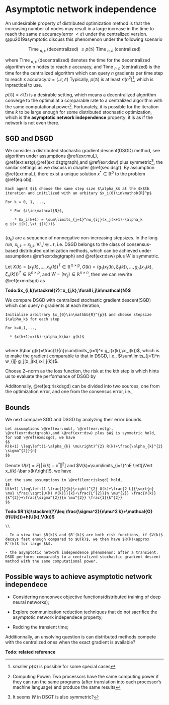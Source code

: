 # Asymptotic network independence{#sec:asynt}

An undesirable property of distributed optimization method is that the increasing number of nodes may result in a large increase in the time to reach the same $\varepsilon$ accuracy(error $<\varepsilon$) under the centralized version. @pu2019asymptotic discuss this phenomenon under the following scenario

$$
\text { Time }_{n, \varepsilon} \text { (decentralized) } \leq p(\mathcal{G}) \text { Time }_{n, \varepsilon} \text { (centralized) }
$$


where $\text { Time }_{n, \varepsilon} \text { (decentralized) }$ denotes the time for the decentralized algorithm on n nodes
to reach $\varepsilon$ accuracy, and $\text { Time }_{n, \varepsilon} \text { (centralized) }$ is the time for the centralized algorithm which can query $n$ gradients per time step to reach $\varepsilon$ accuracy.$\mathcal{G}=(\mathcal{N},\mathcal{E})$ Typically, $p(\mathcal{G})$ is at least $\mathcal{O}(n^2)$^[smaller $p(\mathcal{G})$ is possible for some special cases], which is inpractical to use. 


$p(\mathcal{G})=\mathcal{O}(1)$ is a desirable setting, which means a decentralized algorithm converge to the optimal at a comparable rate to a centralized algorithm with the same computational power^[Computing Power: Two processors have the same computing power if they can run the same programs (after translation into each processor's machine language) and produce the same results]. Fortunately, it is possible for the iteration time $k$ to be large enough for some distributed stochastic optimization, which is the **asymptotic network independence** property: it is as if the network is not even there. 

## SGD and DSGD 

We consider a distributed stochastic gradient descent(DSGD) method, see algorithm  under assumptions \@ref(exr:muL), \@ref(exr:estg),\@ref(exr:dsgtgraph),and \@ref(exr:dsw) plus symmetric^[It seems $W$ in DSGT is also symmetric?], the similar settings as we discuss in chapter \@ref(sec:dsgt). By assumption \@ref(exr:muL), there exist a unique solution $x^*\in\mathbb{R}^p$ to the problem \@ref(eq:obj).



```example
Each agent $i$ choose the same step size $\alpha_k$ at the $k$th iteration and initilized with an arbitary $x_i(0)\in\mathbb{R}^p$

For k = 0, 1, ...,

  * For $i\in\mathcal{N}$, 
  
    * $x_i(k+1) = \sum\limits_{j=1}^nw_{ij}(x_j(k+1)-\alpha_k g_j(x_j(k),\xi_j(k)))$ 
  
```
$\{\alpha_k\}$ are a sequence of nonnegative non-increasing stepsizes. In the long run, $x_{i,k}=x_{j,k},\forall i,j\in\mathcal{N}$, i.e. DSGD belongs to the class of consensus-based distributed optimization methods, which can be achieved under assumptions \@ref(exr:dsgtgraph) and \@ref(exr:dsw) plus $W$ is symmetric. 

Let $X(k)=(x_1(k),...,x_n(k))^T\in\mathbb{R^{n\times p}}, G(k)=(g_1(x_1(k),\xi_1(k)),...,g_n(x_n(k),\xi_n(k)))^T\in\mathbb{R}^{n\times p}$, and $W=(w_{ij})\in\mathbb{R}^{n\times n}$, then we can rewrite \@ref(exm:dsgd) as 
\begin{equation}
X(k+1)=W(X(k)-\alpha_kG(k))
(\#eq:dsgdc)
\end{equation}

__Todo:$x_{i,k}\stackrel{?}=x_{j,k},\forall i,j\in\mathcal{N}$__ 

We compare DSGD with centralized stochastic gradient descent(SGD) which can query $n$ gradients at each iteration, 

```example
Initialize arbitrary $x_{0}\in\mathbb{R}^{p}$ and choose stepsize $\alpha_k$ for each step

For k=0,1,...,

  * $x(k+1)=x(k)-\alpha_k\bar g(k)$
  
```

where $\bar g(k)=\frac{1}{n}\sum\limits_{i=1}^n g_i(x(k),\xi_i(k))$, which is to make the gradient comparable to that in DSGD, i.e., $\sum\limits_{j=1}^n w_{ij} g_j(x_j(k),\xi_j(k))$. 

Choose $2-$norm as the loss function, the risk at the $k$th step is 
\begin{equation}
R(k)=E  \left[\Vert x(k)-x^*\Vert^2\right]=\frac{1}{n}\sum\limits_{i=1}^nE  \left[\Vert x(k)-x^*\Vert^2\right]
(\#eq:risksgd)
\end{equation} 
which hints us to evaluate the performance of DSGD by 
\begin{equation}
R'(k)=\frac{1}{n}\sum\limits_{i=1}^n E\left[\Vert x_i(k)-x^*\Vert^2\right]
(\#eq:riskdsgd)
\end{equation}

Additonnally, \@ref(eq:riskdsgd) can be divided into two sources, one from the optimization error, and one from the consensus error, i.e.,
\begin{equation}
R'(K)=\underbrace{E  \left[\Vert \bar x(k)-x^*\Vert^2\right]}_{\text{expected optimization error}} + 
\underbrace{\frac{1}{n}\sum_{i=1}^nE  \left[\Vert  x_i(k)-\bar x(k)^*\Vert^2\right]}_{\text{expected consensus error}}
(\#eq:drdsgd)
\end{equation}

## Bounds

We next compare SGD and DSGD by analyzing their error bounds.

```lemma
Let assumptions \@ref(exr:muL), \@ref(exr:estg), \@ref(exr:dsgtgraph),and \@ref(exr:dsw) plus $W$ is symmetric hold, for SGD \@ref(exm:sgd), we have
$$
R(k+1) \leq\left(1-\alpha_{k} \mu\right)^{2} R(k)+\frac{\alpha_{k}^{2} \sigma^{2}}{n}
$$
```

Denote $U(k)=E  \left[\Vert \bar x(k)-x^*\Vert^2\right]$ and $V(k)=\sum\limits_{i=1}^nE  \left[\Vert x_i(k)-\bar x(k)\right]$, we have 

```lemma
Let the same assumptions in \@ref(lem:risksgd) hold, 
$$
U(k+1) \leq\left(1-\frac{1}{k}\right)^{2} U(k)+\frac{2 L}{\sqrt{n} \mu} \frac{\sqrt{U(k) V(k)}}{k}+\frac{L^{2}}{n \mu^{2}} \frac{V(k)}{k^{2}}+\frac{\sigma^{2}}{n \mu^{2}} \frac{1}{k^{2}}
$$
```

__Todo:$R'(k)\stackrel{?}\leq \frac{\sigma^2}{n\mu^2 k}+\mathcal{O}(f(U(k)))+h(U(k),V(k))$__

```remark
\\

- In a view that $R(k)$ and $R'(k)$ are both risk functions, if $V(k)$ decays fast enough compared to $U(k)$, we then have $R(k)\approx R'(k)$ for large $k$.

- the asymptotic network independence phenomenon: after a transient, DSGD performs comparably to a centralized stochastic gradient descent method with the same computational power.

```


## Possible ways to achieve asymptotic network independece

- Considering nonconvex objective functions(distributed training of deep neural networks);

- Explore communication reduction techniques that do not sacrifice the asymptotic network independece property;

- Redcing the transient time;

Additionnally, an unsolving question is can distributed methods compete with the centralized ones when the exact gradient is available?

__Todo: related reference__


